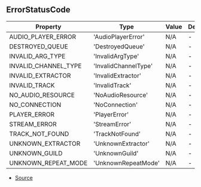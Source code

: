 ## ErrorStatusCode


| Property | Type | Value | Description |
| ----------- | ----------- | ----------- | ----------- |
| AUDIO_PLAYER_ERROR | 'AudioPlayerError' | N/A | - |
| DESTROYED_QUEUE | 'DestroyedQueue' | N/A | - |
| INVALID_ARG_TYPE | 'InvalidArgType' | N/A | - |
| INVALID_CHANNEL_TYPE | 'InvalidChannelType' | N/A | - |
| INVALID_EXTRACTOR | 'InvalidExtractor' | N/A | - |
| INVALID_TRACK | 'InvalidTrack' | N/A | - |
| NO_AUDIO_RESOURCE | 'NoAudioResource' | N/A | - |
| NO_CONNECTION | 'NoConnection' | N/A | - |
| PLAYER_ERROR | 'PlayerError' | N/A | - |
| STREAM_ERROR | 'StreamError' | N/A | - |
| TRACK_NOT_FOUND | 'TrackNotFound' | N/A | - |
| UNKNOWN_EXTRACTOR | 'UnknownExtractor' | N/A | - |
| UNKNOWN_GUILD | 'UnknownGuild' | N/A | - |
| UNKNOWN_REPEAT_MODE | 'UnknownRepeatMode' | N/A | - |


- [Source](https://github.com/Androz2091/discord-player/blob/1a12f69/packages/discord-player/src/Structures/PlayerError.ts#L1)